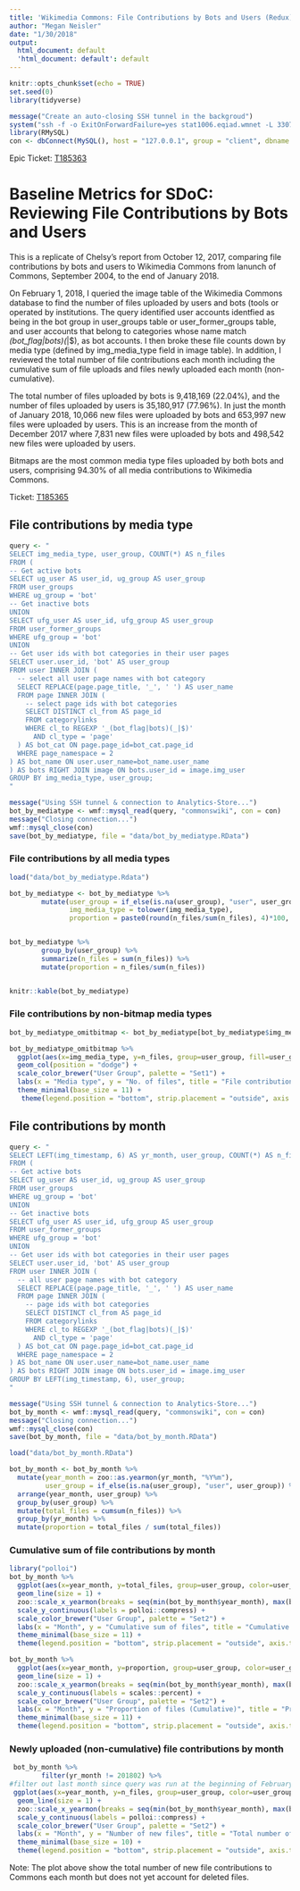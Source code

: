 ```yaml
---
title: 'Wikimedia Commons: File Contributions by Bots and Users (Redux)'
author: "Megan Neisler"
date: "1/30/2018"
output:
  html_document: default
  'html_document: default': default
---
```


```r
knitr::opts_chunk$set(echo = TRUE)
set.seed(0)
library(tidyverse)
```


```r
message("Create an auto-closing SSH tunnel in the backgroud")
system("ssh -f -o ExitOnForwardFailure=yes stat1006.eqiad.wmnet -L 3307:analytics-store.eqiad.wmnet:3306 sleep 10")
library(RMySQL)
con <- dbConnect(MySQL(), host = "127.0.0.1", group = "client", dbname = "commonswiki", port = 3307)
```

Epic Ticket: [T185363](https://phabricator.wikimedia.org/T185363)

# Baseline Metrics for SDoC: Reviewing File Contributions by Bots and Users 

This is a replicate of Chelsy's report from October 12, 2017, comparing file contributions by bots and users to Wikimedia Commons from lanunch of Commons, September 2004, to the end of January 2018.

On February 1, 2018, I queried the image table of the Wikimedia Commons database to find the number of files uploaded by users and bots (tools or operated by institutions. The query identified user accounts identfied as being in the bot group in user_groups table or user_former_groups table, and user accounts that belong to categories whose name match _(bot_flag|bots)(_|$), as bot accounts. I then broke these file counts down by media type (defined by img_media_type field in image table).  In addition, I reviewed the total number of file contributions each month including the cumulative sum of file uploads and files newly uploaded each month (non-cumulative).

The total number of files uploaded by bots is 9,418,169 (22.04%), and the number of files uploaded by users is 35,180,917 (77.96%). In just the month of January 2018, 10,066 new files were uploaded by bots and 653,997 new files were uploaded by users. This is an increase from the month of December 2017 where 7,831 new files were uploaded by bots and 498,542 new files were uploaded by users. 

Bitmaps are the most common media type files uploaded by both bots and users, comprising 94.30% of all media contributions to Wikimedia Commons.   


Ticket: [T185365](https://phabricator.wikimedia.org/T185365)


## File contributions by media type 

```r
query <- "
SELECT img_media_type, user_group, COUNT(*) AS n_files
FROM (
-- Get active bots
SELECT ug_user AS user_id, ug_group AS user_group
FROM user_groups
WHERE ug_group = 'bot'
-- Get inactive bots
UNION
SELECT ufg_user AS user_id, ufg_group AS user_group
FROM user_former_groups
WHERE ufg_group = 'bot'
UNION
-- Get user ids with bot categories in their user pages
SELECT user.user_id, 'bot' AS user_group
FROM user INNER JOIN (
  -- select all user page names with bot category
  SELECT REPLACE(page.page_title, '_', ' ') AS user_name
  FROM page INNER JOIN (
    -- select page ids with bot categories 
    SELECT DISTINCT cl_from AS page_id
    FROM categorylinks
    WHERE cl_to REGEXP '_(bot_flag|bots)(_|$)'
      AND cl_type = 'page'
  ) AS bot_cat ON page.page_id=bot_cat.page_id
  WHERE page_namespace = 2
) AS bot_name ON user.user_name=bot_name.user_name
) AS bots RIGHT JOIN image ON bots.user_id = image.img_user
GROUP BY img_media_type, user_group;
"
```


```r

message("Using SSH tunnel & connection to Analytics-Store...")
bot_by_mediatype <- wmf::mysql_read(query, "commonswiki", con = con)
message("Closing connection...")
wmf::mysql_close(con)
save(bot_by_mediatype, file = "data/bot_by_mediatype.RData")
```

### File contributions by all media types
```r
load("data/bot_by_mediatype.Rdata")

bot_by_mediatype <- bot_by_mediatype %>%
        mutate(user_group = if_else(is.na(user_group), "user", user_group),
               img_media_type = tolower(img_media_type),
               proportion = paste0(round(n_files/sum(n_files), 4)*100, "%"))


bot_by_mediatype %>%
        group_by(user_group) %>%
        summarize(n_files = sum(n_files)) %>%
        mutate(proportion = n_files/sum(n_files))


knitr::kable(bot_by_mediatype)
```

### File contributions by non-bitmap media types
```r
bot_by_mediatype_omitbitmap <- bot_by_mediatype[bot_by_mediatype$img_media_type != "bitmap",]

bot_by_mediatype_omitbitmap %>%
  ggplot(aes(x=img_media_type, y=n_files, group=user_group, fill=user_group)) +
  geom_col(position = "dodge") +
  scale_color_brewer("User Group", palette = "Set1") +
  labs(x = "Media type", y = "No. of files", title = "File contributions on Wikimedia Commons by non-bitmap media types") +
  theme_minimal(base_size = 11) +
   theme(legend.position = "bottom", strip.placement = "outside", axis.text.x = element_text(angle = 90))

```


## File contributions by month 
```r
query <- "
SELECT LEFT(img_timestamp, 6) AS yr_month, user_group, COUNT(*) AS n_files
FROM (
-- Get active bots
SELECT ug_user AS user_id, ug_group AS user_group
FROM user_groups
WHERE ug_group = 'bot'
UNION
-- Get inactive bots
SELECT ufg_user AS user_id, ufg_group AS user_group
FROM user_former_groups
WHERE ufg_group = 'bot'
UNION
-- Get user ids with bot categories in their user pages
SELECT user.user_id, 'bot' AS user_group
FROM user INNER JOIN (
  -- all user page names with bot category
  SELECT REPLACE(page.page_title, '_', ' ') AS user_name
  FROM page INNER JOIN (
    -- page ids with bot categories 
    SELECT DISTINCT cl_from AS page_id
    FROM categorylinks
    WHERE cl_to REGEXP '_(bot_flag|bots)(_|$)'
      AND cl_type = 'page'
  ) AS bot_cat ON page.page_id=bot_cat.page_id
  WHERE page_namespace = 2
) AS bot_name ON user.user_name=bot_name.user_name
) AS bots RIGHT JOIN image ON bots.user_id = image.img_user
GROUP BY LEFT(img_timestamp, 6), user_group;
"
```

```r
message("Using SSH tunnel & connection to Analytics-Store...")
bot_by_month <- wmf::mysql_read(query, "commonswiki", con = con)
message("Closing connection...")
wmf::mysql_close(con)
save(bot_by_month, file = "data/bot_by_month.RData")
```

```r
load("data/bot_by_month.RData")

bot_by_month <- bot_by_month %>%
  mutate(year_month = zoo::as.yearmon(yr_month, "%Y%m"),
         user_group = if_else(is.na(user_group), "user", user_group)) %>%
  arrange(year_month, user_group) %>%
  group_by(user_group) %>%
  mutate(total_files = cumsum(n_files)) %>%
  group_by(yr_month) %>%
  mutate(proportion = total_files / sum(total_files))
```

### Cumulative sum of file contributions by month 
```r
library("polloi")
bot_by_month %>%
  ggplot(aes(x=year_month, y=total_files, group=user_group, color=user_group)) +
  geom_line(size = 1) +
  zoo::scale_x_yearmon(breaks = seq(min(bot_by_month$year_month), max(bot_by_month$year_month), by = 1)) +
  scale_y_continuous(labels = polloi::compress) +
  scale_color_brewer("User Group", palette = "Set2") +
  labs(x = "Month", y = "Cumulative sum of files", title = "Cumulative sum of file contributions on Wikimedia Commons by users and bots") +
  theme_minimal(base_size = 11) +
  theme(legend.position = "bottom", strip.placement = "outside", axis.text.x = element_text(angle = 90))

```



```r
bot_by_month %>%
  ggplot(aes(x=year_month, y=proportion, group=user_group, color=user_group)) +
  geom_line(size = 1) +
  zoo::scale_x_yearmon(breaks = seq(min(bot_by_month$year_month), max(bot_by_month$year_month), by = 1)) +
  scale_y_continuous(labels = scales::percent) +
  scale_color_brewer("User Group", palette = "Set2") +
  labs(x = "Month", y = "Proportion of files (Cumulative)", title = "Proportion of files contributions on Wikimedia Commons by bots and users") +
  theme_minimal(base_size = 11) +
  theme(legend.position = "bottom", strip.placement = "outside", axis.text.x = element_text(angle = 90))

```

### Newly uploaded (non-cumulative) file contributions by month
```r
 bot_by_month %>% 
        filter(yr_month != 201802) %>% 
#filter out last month since query was run at the beginning of February.
 ggplot(aes(x=year_month, y=n_files, group=user_group, color=user_group)) +
  geom_line(size = 1) +
  zoo::scale_x_yearmon(breaks = seq(min(bot_by_month$year_month), max(bot_by_month$year_month), by = 1)) +
  scale_y_continuous(labels = polloi::compress) +
  scale_color_brewer("User Group", palette = "Set2") +
  labs(x = "Month", y = "Number of new files", title = "Total number of newly uploaded files on Wikimedia Commons by users and bots") +
  theme_minimal(base_size = 10) +
  theme(legend.position = "bottom", strip.placement = "outside", axis.text.x = element_text(angle = 90))
```

Note: The plot above show the total number of new file contributions to Commons each month but does not yet account for deleted files.


